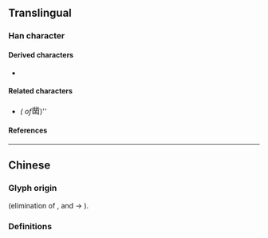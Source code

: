 {{also|鑿}}
{{character info/new}}
==Translingual==

===Han character===
{{Han char|rn=17|rad=凵|as=10|sn=12|four=32772|canj=TCTU|ids=⿶凵丵}}

====Derived characters====
* {{l|mul|[[𨬭]], [[𥽦]], [[𦦹]], [[𨯳]]}}

====Related characters====
* {{l|mul|[[鑿]]}} ''({{w|Traditional Chinese|Traditional form}} of ''<big>凿</big>)''

====References====
{{Han ref|kx=0135.211|hdz=10310.020|uh=51FF}}

----

==Chinese==

===Glyph origin===
{{Han simp|鑿}} (elimination of {{l|zh|殳}}, {{l|zh|金}} and {{l|zh|臼}} → {{l|zh|凵}}).

===Definitions===
{{zh-see|鑿}}